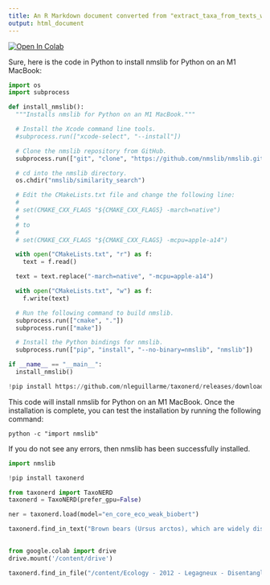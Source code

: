 ```yaml
---
title: An R Markdown document converted from "extract_taxa_from_texts_with_taxonerd.ipynb"
output: html_document
---
```


<a href="https://colab.research.google.com/github/julianflowers/tinyForestR/blob/main/extract_taxa_from_texts_with_taxonerd.ipynb" target="_parent"><img src="https://colab.research.google.com/assets/colab-badge.svg" alt="Open In Colab"/></a>

Sure, here is the code in Python to install nmslib for Python on an M1 MacBook:

```python
import os
import subprocess

def install_nmslib():
  """Installs nmslib for Python on an M1 MacBook."""

  # Install the Xcode command line tools.
  #subprocess.run(["xcode-select", "--install"])

  # Clone the nmslib repository from GitHub.
  subprocess.run(["git", "clone", "https://github.com/nmslib/nmslib.git"])

  # cd into the nmslib directory.
  os.chdir("nmslib/similarity_search")

  # Edit the CMakeLists.txt file and change the following line:
  #
  # set(CMAKE_CXX_FLAGS "${CMAKE_CXX_FLAGS} -march=native")
  #
  # to
  #
  # set(CMAKE_CXX_FLAGS "${CMAKE_CXX_FLAGS} -mcpu=apple-a14")

  with open("CMakeLists.txt", "r") as f:
    text = f.read()

  text = text.replace("-march=native", "-mcpu=apple-a14")

  with open("CMakeLists.txt", "w") as f:
    f.write(text)

  # Run the following command to build nmslib.
  subprocess.run(["cmake", "."])
  subprocess.run(["make"])

  # Install the Python bindings for nmslib.
  subprocess.run(["pip", "install", "--no-binary=nmslib", "nmslib"])

if __name__ == "__main__":
  install_nmslib()
```

```python
!pip install https://github.com/nleguillarme/taxonerd/releases/download/v1.5.0/en_core_eco_weak_biobert-1.0.0.tar.gz
```

This code will install nmslib for Python on an M1 MacBook. Once the installation is complete, you can test the installation by running the following command:

```
python -c "import nmslib"
```

If you do not see any errors, then nmslib has been successfully installed.

```python
import nmslib
```

```python
!pip install taxonerd
```

```python
from taxonerd import TaxoNERD
taxonerd = TaxoNERD(prefer_gpu=False)
```

```python
ner = taxonerd.load(model="en_core_eco_weak_biobert")
```

```python
taxonerd.find_in_text("Brown bears (Ursus arctos), which are widely distributed throughout the northern hemisphere, are recognised as opportunistic omnivore")
     
```

```python
from google.colab import drive
drive.mount('/content/drive')
```

```python
taxonerd.find_in_file("/content/Ecology - 2012 - Legagneux - Disentangling trophic relationships in a High Arctic tundra ecosystem through food web.pdf")
```

